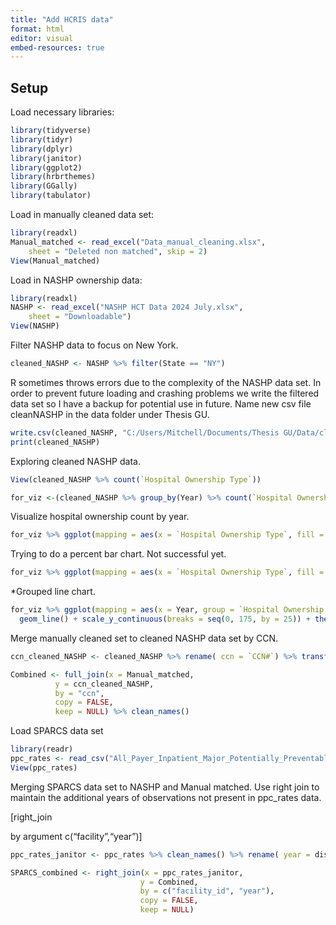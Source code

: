 ```yaml
---
title: "Add HCRIS data"
format: html
editor: visual
embed-resources: true
---
```


## Setup

Load necessary libraries:

```r
library(tidyverse)
library(tidyr)
library(dplyr)
library(janitor)
library(ggplot2)
library(hrbrthemes)
library(GGally)
library(tabulator)
```

Load in manually cleaned data set:

```r
library(readxl)
Manual_matched <- read_excel("Data_manual_cleaning.xlsx", 
    sheet = "Deleted non matched", skip = 2)
View(Manual_matched)
```

Load in NASHP ownership data:

```r
library(readxl)
NASHP <- read_excel("NASHP HCT Data 2024 July.xlsx", 
    sheet = "Downloadable")
View(NASHP)
```

Filter NASHP data to focus on New York.

```r

cleaned_NASHP <- NASHP %>% filter(State == "NY") 
```

R sometimes throws errors due to the complexity of the NASHP data set. In order to prevent future loading and crashing problems we write the filtered data set so I have a backup for potential use in future. Name new csv file cleanNASHP in the data folder under Thesis GU.

```r
write.csv(cleaned_NASHP, "C:/Users/Mitchell/Documents/Thesis GU/Data/cleanNASHP.csv")
print(cleaned_NASHP)
```

Exploring cleaned NASHP data.

```r
View(cleaned_NASHP %>% count(`Hospital Ownership Type`))

for_viz <-(cleaned_NASHP %>% group_by(Year) %>% count(`Hospital Ownership Type`))
```

Visualize hospital ownership count by year.

```r
for_viz %>% ggplot(mapping = aes(x = `Hospital Ownership Type`, fill = Year, y = n)) + geom_bar(position = "dodge", stat = "identity") 

```

Trying to do a percent bar chart. Not successful yet.

```r
for_viz %>% ggplot(mapping = aes(x = `Hospital Ownership Type`, fill = Year, y = n)) + geom_bar(position = "fill", stat = "identity") +   scale_color_gradient2(low = "blue", high = "orange") 
```

\*Grouped line chart.

```r
for_viz %>% ggplot(mapping = aes(x = Year, group = `Hospital Ownership Type`, y = n, color = `Hospital Ownership Type`)) +
  geom_line() + scale_y_continuous(breaks = seq(0, 175, by = 25)) + theme_minimal()
```

Merge manually cleaned set to cleaned NASHP data set by CCN.

```r
ccn_cleaned_NASHP <- cleaned_NASHP %>% rename( ccn = `CCN#`) %>% transform(ccn= as.numeric(ccn))

Combined <- full_join(x = Manual_matched,
          y = ccn_cleaned_NASHP,
          by = "ccn",
          copy = FALSE,
          keep = NULL) %>% clean_names()
```

Load SPARCS data set

```r

library(readr)
ppc_rates <- read_csv("All_Payer_Inpatient_Major_Potentially_Preventable_Complication__PPC__Rates_by_Hospital__SPARCS___Beginning_2013_20241001.csv")
View(ppc_rates)
```

Merging SPARCS data set to NASHP and Manual matched. Use right join to maintain the additional years of observations not present in ppc_rates data.

\[right_join

by argument c("facility","year")\]

```r
ppc_rates_janitor <- ppc_rates %>% clean_names() %>% rename( year = discharge_year)

SPARCS_combined <- right_join(x = ppc_rates_janitor,
                             y = Combined,
                             by = c("facility_id", "year"),
                             copy = FALSE,
                             keep = NULL)
```

